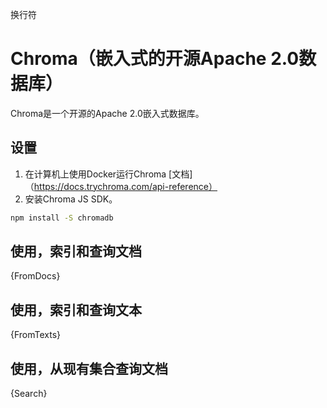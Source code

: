 
换行符
# Chroma（嵌入式的开源Apache 2.0数据库）


Chroma是一个开源的Apache 2.0嵌入式数据库。


## 设置


1. 在计算机上使用Docker运行Chroma [文档]（https://docs.trychroma.com/api-reference）
2. 安装Chroma JS SDK。


```bash npm2yarn
npm install -S chromadb

```



## 使用，索引和查询文档





<CodeBlock language="typescript">{FromDocs}</CodeBlock>



## 使用，索引和查询文本





<CodeBlock language="typescript">{FromTexts}</CodeBlock>



## 使用，从现有集合查询文档





<CodeBlock language="typescript">{Search}</CodeBlock>

